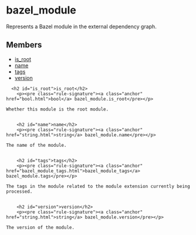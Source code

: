 <html devsite>
<head>
  <meta name="project_path" value="/_project.yaml">
  <meta name="book_path" value="/versions/6.3.0/_book.yaml">
</head>
<body>

<h1 class="page-title" id="modules.bazel_module">bazel_module</h1>

<!-- {% raw %} -->

Represents a Bazel module in the external dependency graph.

<h2>Members</h2>
<ul>
    <li>
    <a href="#is_root">is_root</a>
  </li>
      <li>
    <a href="#name">name</a>
  </li>
      <li>
    <a href="#tags">tags</a>
  </li>
      <li>
    <a href="#version">version</a>
  </li>
  </ul>

      <h2 id="is_root">is_root</h2>
        <p><pre class="rule-signature"><a class="anchor" href="bool.html">bool</a> bazel_module.is_root</pre></p>

    Whether this module is the root module.


        <h2 id="name">name</h2>
        <p><pre class="rule-signature"><a class="anchor" href="string.html">string</a> bazel_module.name</pre></p>

    The name of the module.


        <h2 id="tags">tags</h2>
        <p><pre class="rule-signature"><a class="anchor" href="bazel_module_tags.html">bazel_module_tags</a> bazel_module.tags</pre></p>

    The tags in the module related to the module extension currently being processed.


        <h2 id="version">version</h2>
        <p><pre class="rule-signature"><a class="anchor" href="string.html">string</a> bazel_module.version</pre></p>

    The version of the module.



</body>
</html>

<!-- {% endraw %} -->
